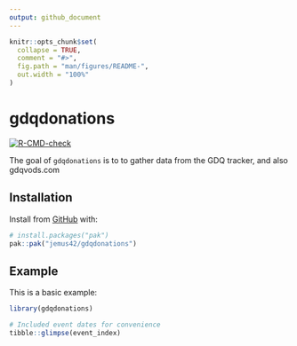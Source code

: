 ```yaml
---
output: github_document
---
```


<!-- README.md is generated from README.Rmd. Please edit that file -->

```r
knitr::opts_chunk$set(
  collapse = TRUE,
  comment = "#>",
  fig.path = "man/figures/README-",
  out.width = "100%"
)
```

# gdqdonations

<!-- badges: start -->
[![R-CMD-check](https://github.com/jemus42/gdqdonations/actions/workflows/R-CMD-check.yaml/badge.svg)](https://github.com/jemus42/gdqdonations/actions/workflows/R-CMD-check.yaml)
<!-- badges: end -->

The goal of `gdqdonations` is to to gather data from the GDQ tracker, and also gdqvods.com

## Installation

Install from [GitHub](https://github.com/) with:

``` r
# install.packages("pak")
pak::pak("jemus42/gdqdonations")
```

## Example

This is a basic example:

```r
library(gdqdonations)

# Included event dates for convenience
tibble::glimpse(event_index)
```
